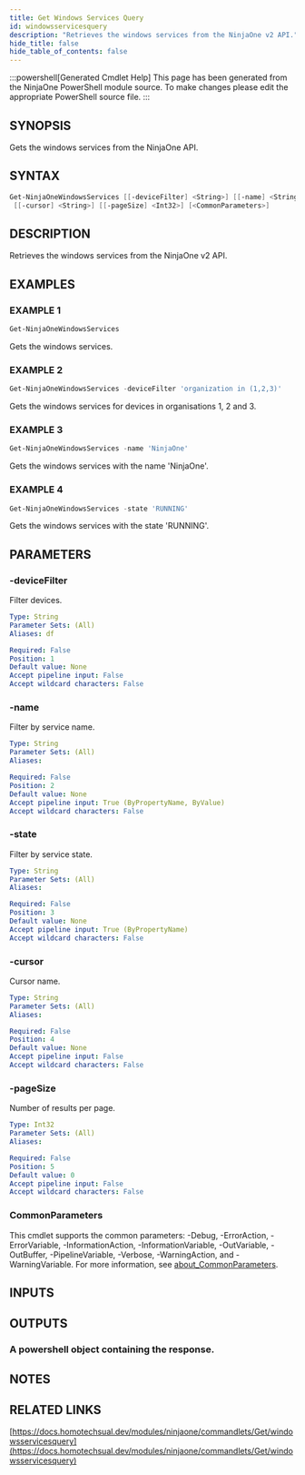 ```yaml
---
title: Get Windows Services Query
id: windowsservicesquery
description: "Retrieves the windows services from the NinjaOne v2 API."
hide_title: false
hide_table_of_contents: false
---
```


:::powershell[Generated Cmdlet Help]
This page has been generated from the NinjaOne PowerShell module source. To make changes please edit the appropriate PowerShell source file.
:::

## SYNOPSIS

Gets the windows services from the NinjaOne API.

## SYNTAX

```powershell
Get-NinjaOneWindowsServices [[-deviceFilter] <String>] [[-name] <String>] [[-state] <String>]
 [[-cursor] <String>] [[-pageSize] <Int32>] [<CommonParameters>]
```

## DESCRIPTION

Retrieves the windows services from the NinjaOne v2 API.

## EXAMPLES

### EXAMPLE 1

```powershell
Get-NinjaOneWindowsServices
```

Gets the windows services.

### EXAMPLE 2

```powershell
Get-NinjaOneWindowsServices -deviceFilter 'organization in (1,2,3)'
```

Gets the windows services for devices in organisations 1, 2 and 3.

### EXAMPLE 3

```powershell
Get-NinjaOneWindowsServices -name 'NinjaOne'
```

Gets the windows services with the name 'NinjaOne'.

### EXAMPLE 4

```powershell
Get-NinjaOneWindowsServices -state 'RUNNING'
```

Gets the windows services with the state 'RUNNING'.

## PARAMETERS

### -deviceFilter

Filter devices.

```yaml
Type: String
Parameter Sets: (All)
Aliases: df

Required: False
Position: 1
Default value: None
Accept pipeline input: False
Accept wildcard characters: False
```

### -name

Filter by service name.

```yaml
Type: String
Parameter Sets: (All)
Aliases:

Required: False
Position: 2
Default value: None
Accept pipeline input: True (ByPropertyName, ByValue)
Accept wildcard characters: False
```

### -state

Filter by service state.

```yaml
Type: String
Parameter Sets: (All)
Aliases:

Required: False
Position: 3
Default value: None
Accept pipeline input: True (ByPropertyName)
Accept wildcard characters: False
```

### -cursor

Cursor name.

```yaml
Type: String
Parameter Sets: (All)
Aliases:

Required: False
Position: 4
Default value: None
Accept pipeline input: False
Accept wildcard characters: False
```

### -pageSize

Number of results per page.

```yaml
Type: Int32
Parameter Sets: (All)
Aliases:

Required: False
Position: 5
Default value: 0
Accept pipeline input: False
Accept wildcard characters: False
```

### CommonParameters

This cmdlet supports the common parameters: -Debug, -ErrorAction, -ErrorVariable, -InformationAction, -InformationVariable, -OutVariable, -OutBuffer, -PipelineVariable, -Verbose, -WarningAction, and -WarningVariable. For more information, see [about_CommonParameters](http://go.microsoft.com/fwlink/?LinkID=113216).

## INPUTS


## OUTPUTS

### A powershell object containing the response.

## NOTES

## RELATED LINKS

[https://docs.homotechsual.dev/modules/ninjaone/commandlets/Get/windowsservicesquery](https://docs.homotechsual.dev/modules/ninjaone/commandlets/Get/windowsservicesquery)

